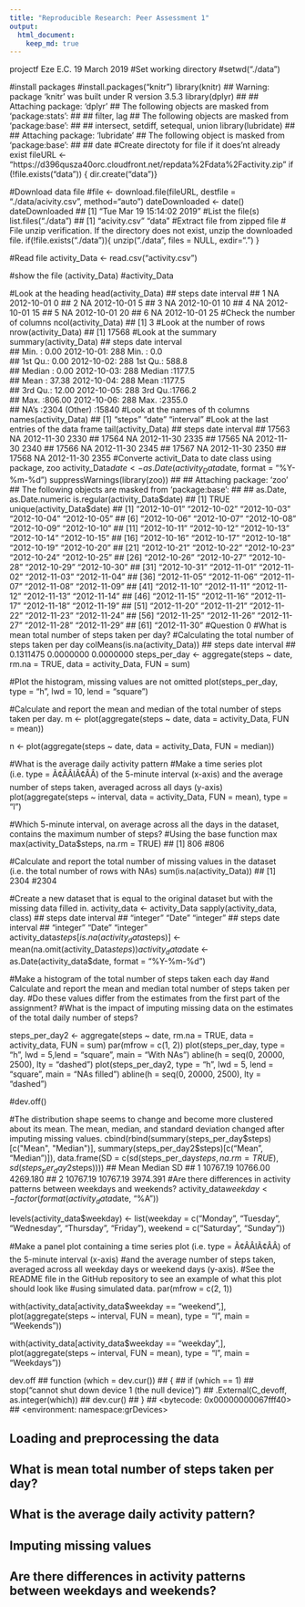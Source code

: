 ```yaml
---
title: "Reproducible Research: Peer Assessment 1"
output: 
  html_document:
    keep_md: true
---
```

projectf
Eze E.C.
19 March 2019
#Set working directory
#setwd("./data")

#install packages
#install.packages("knitr")
library(knitr)
## Warning: package 'knitr' was built under R version 3.5.3
library(dplyr)
## 
## Attaching package: 'dplyr'
## The following objects are masked from 'package:stats':
## 
##     filter, lag
## The following objects are masked from 'package:base':
## 
##     intersect, setdiff, setequal, union
library(lubridate)
## 
## Attaching package: 'lubridate'
## The following object is masked from 'package:base':
## 
##     date
#Create directoty for file if it does'nt already exist
fileURL <- "https://d396qusza40orc.cloudfront.net/repdata%2Fdata%2Factivity.zip"
if (!file.exists("data")) {
  dir.create("data")}

#Download data file
#file <- download.file(fileURL, destfile = "./data/acivity.csv", method="auto")
dateDownloaded <- date()
dateDownloaded
## [1] "Tue Mar 19 15:14:02 2019"
#List the file(s)
list.files("./data")
## [1] "acivity.csv" "data"
#Extract file from zipped file
# File unzip verification. If the directory does not exist, unzip the downloaded file.
if(!file.exists("./data")){
  unzip("./data", files = NULL, exdir=".")
}

#Read file
activity_Data <- read.csv("activity.csv")

#show the file (activity_Data)
#activity_Data

#Look at the heading
head(activity_Data)
##   steps       date interval
## 1    NA 2012-10-01        0
## 2    NA 2012-10-01        5
## 3    NA 2012-10-01       10
## 4    NA 2012-10-01       15
## 5    NA 2012-10-01       20
## 6    NA 2012-10-01       25
#Check the number of columns
ncol(activity_Data)
## [1] 3
#Look at the number of rows
nrow(activity_Data)
## [1] 17568
#Look at the summary
summary(activity_Data)
##      steps                date          interval     
##  Min.   :  0.00   2012-10-01:  288   Min.   :   0.0  
##  1st Qu.:  0.00   2012-10-02:  288   1st Qu.: 588.8  
##  Median :  0.00   2012-10-03:  288   Median :1177.5  
##  Mean   : 37.38   2012-10-04:  288   Mean   :1177.5  
##  3rd Qu.: 12.00   2012-10-05:  288   3rd Qu.:1766.2  
##  Max.   :806.00   2012-10-06:  288   Max.   :2355.0  
##  NA's   :2304     (Other)   :15840
#Look at the names of th columns
names(activity_Data)
## [1] "steps"    "date"     "interval"
#Look at the last entries of the data frame
tail(activity_Data)
##       steps       date interval
## 17563    NA 2012-11-30     2330
## 17564    NA 2012-11-30     2335
## 17565    NA 2012-11-30     2340
## 17566    NA 2012-11-30     2345
## 17567    NA 2012-11-30     2350
## 17568    NA 2012-11-30     2355
#Converte activit_Data to date class using package, zoo
activity_Data$date <- as.Date(activity_Data$date, format = "%Y-%m-%d")
suppressWarnings(library(zoo))
## 
## Attaching package: 'zoo'
## The following objects are masked from 'package:base':
## 
##     as.Date, as.Date.numeric
is.regular(activity_Data$date)
## [1] TRUE
unique(activity_Data$date)
##  [1] "2012-10-01" "2012-10-02" "2012-10-03" "2012-10-04" "2012-10-05"
##  [6] "2012-10-06" "2012-10-07" "2012-10-08" "2012-10-09" "2012-10-10"
## [11] "2012-10-11" "2012-10-12" "2012-10-13" "2012-10-14" "2012-10-15"
## [16] "2012-10-16" "2012-10-17" "2012-10-18" "2012-10-19" "2012-10-20"
## [21] "2012-10-21" "2012-10-22" "2012-10-23" "2012-10-24" "2012-10-25"
## [26] "2012-10-26" "2012-10-27" "2012-10-28" "2012-10-29" "2012-10-30"
## [31] "2012-10-31" "2012-11-01" "2012-11-02" "2012-11-03" "2012-11-04"
## [36] "2012-11-05" "2012-11-06" "2012-11-07" "2012-11-08" "2012-11-09"
## [41] "2012-11-10" "2012-11-11" "2012-11-12" "2012-11-13" "2012-11-14"
## [46] "2012-11-15" "2012-11-16" "2012-11-17" "2012-11-18" "2012-11-19"
## [51] "2012-11-20" "2012-11-21" "2012-11-22" "2012-11-23" "2012-11-24"
## [56] "2012-11-25" "2012-11-26" "2012-11-27" "2012-11-28" "2012-11-29"
## [61] "2012-11-30"
#Question 0
#What is mean total number of steps taken per day?
#Calculating the total number of steps taken per day
colMeans(is.na(activity_Data))
##     steps      date  interval 
## 0.1311475 0.0000000 0.0000000
steps_per_day <- aggregate(steps ~ date, rm.na = TRUE, data = activity_Data, FUN = sum)

#Plot the histogram, missing values are not omitted
plot(steps_per_day, type = "h", lwd = 10, lend = "square")


#Calculate and report the mean and median of the total number of steps taken per day.
m <- plot(aggregate(steps ~ date, data = activity_Data, FUN = mean))


n <- plot(aggregate(steps ~ date, data = activity_Data, FUN = median))


#What is the average daily activity pattern 
#Make a time series plot (i.e. type = Ã¢ÂÂlÃ¢ÂÂ) of the 5-minute interval (x-axis) and the average number of steps taken, averaged across all days (y-axis)
plot(aggregate(steps ~ interval, data = activity_Data, FUN = mean), type = "l")


#Which 5-minute interval, on average across all the days in the dataset, contains the maximum number of steps?
#Using the base function max
max(activity_Data$steps, na.rm = TRUE)
## [1] 806
#806

#Calculate and report the total number of missing values in the dataset (i.e. the total number of rows with NAs)
sum(is.na(activity_Data))
## [1] 2304
#2304

#Create a new dataset that is equal to the original dataset but with the missing data filled in.
activity_data <- activity_Data
sapply(activity_data, class)
##     steps      date  interval 
## "integer"    "Date" "integer"
##     steps      date  interval 
## "integer"    "Date" "integer"
activity_data$steps[is.na(activity_data$steps)] <- mean(na.omit(activity_Data$steps))
activity_data$date <- as.Date(activity_data$date, format = "%Y-%m-%d")

#Make a histogram of the total number of steps taken each day 
#and Calculate and report the mean and median total number of steps taken per day. 
#Do these values differ from the estimates from the first part of the assignment? 
#What is the impact of imputing missing data on the estimates of the total daily number of steps?

steps_per_day2 <- aggregate(steps ~ date, rm.na = TRUE, data = activity_data, FUN = sum)
par(mfrow = c(1, 2))
plot(steps_per_day, type = "h", lwd = 5,lend = "square", main = "With NAs")
abline(h = seq(0, 20000, 2500), lty = "dashed")
plot(steps_per_day2, type = "h", lwd = 5, lend = "square", main = "NAs filled")
abline(h = seq(0, 20000, 2500), lty = "dashed")


#dev.off()

#The distribution shape seems to change and become more clustered about its mean. The mean, median, and standard deviation changed after imputing missing values.
cbind(rbind(summary(steps_per_day$steps)[c("Mean", "Median")],
            summary(steps_per_day2$steps)[c("Mean", "Median")]), 
      data.frame(SD = c(sd(steps_per_day$steps, na.rm = TRUE), sd(steps_per_day2$steps))))
##       Mean   Median       SD
## 1 10767.19 10766.00 4269.180
## 2 10767.19 10767.19 3974.391
#Are there differences in activity patterns between weekdays and weekends?
activity_data$weekday <- factor(format(activity_data$date, "%A"))

levels(activity_data$weekday) <- list(weekday = c("Monday", "Tuesday",
                                              "Wednesday", "Thursday",
                                              "Friday"), weekend =
                                    c("Saturday", "Sunday"))

#Make a panel plot containing a time series plot (i.e. type = Ã¢ÂÂlÃ¢ÂÂ) of the 5-minute interval (x-axis) 
#and the average number of steps taken, averaged across all weekday days or weekend days (y-axis). 
#See the README file in the GitHub repository to see an example of what this plot should look like 
#using simulated data.
par(mfrow = c(2, 1))

with(activity_data[activity_data$weekday == "weekend",], plot(aggregate(steps ~ interval, FUN = mean), type = "l", main = "Weekends"))

with(activity_data[activity_data$weekday == "weekday",], plot(aggregate(steps ~ interval, FUN = mean), type = "l", main = "Weekdays"))


dev.off
## function (which = dev.cur()) 
## {
##     if (which == 1) 
##         stop("cannot shut down device 1 (the null device)")
##     .External(C_devoff, as.integer(which))
##     dev.cur()
## }
## <bytecode: 0x00000000067fff40>
## <environment: namespace:grDevices>

## Loading and preprocessing the data



## What is mean total number of steps taken per day?



## What is the average daily activity pattern?



## Imputing missing values



## Are there differences in activity patterns between weekdays and weekends?
